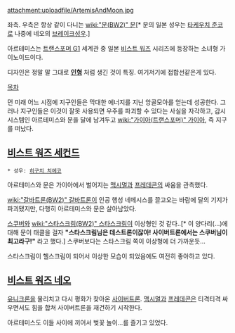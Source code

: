 attachment:uploadfile/ArtemisAndMoon.jpg

좌측. 우측은 항상 같이 다니는 [[wiki:"문(BW2)" 문]][* 문의 일본 성우는 [[타케우치 준코]]로 나중에 네오의 [[브레이크]]성우.]

아르테미스는 [[트랜스포머 G1]] 세계관 중 일본 [[비스트 워즈]] 시리즈에 등장하는 소녀형 가이노이드이다.

디자인은 정말 말 그대로 '''[[인형]]''' 처럼 생긴 것이 특징. 여기저기에 접합선같은게 있다.

[[목차]]

먼 미래 어느 시점에 지구인들은 막대한 에너지를 지닌 앙골모아를 얻는데 성공한다. 그러나 지구인들은 이것이 잘못 사용되면 우주를 파괴할 수 있다는 사실을 자각하고, 감시 시스템인 아르테미스와 문을 달에 남겨두고 [[wiki:"가이아(트랜스포머)" 가이아]], 즉 지구를 떠났다.

== [[비스트 워즈 세컨드]] ==
 * 성우: [[히구치 치에코]]

아르테미스와 문은 가이아에서 벌어지는 [[맥시멀]]과 [[프레데콘]]의 싸움을 관측했다.

[[wiki:"갈바트론(BW2)" 갈바트론]]이 인공 행성 네메시스를 끌고오는 바람에 달의 기지가 파괴됐지만, 다행히 아르테미스와 문은 살아남았다.

[[스쿠버]]와 [[wiki:"스타스크림(BW2)" 스타스크림]]이 이상형인 것 같다..[* 이 양다리(...)에 대해 문이 태클을 걸자 '''"스타스크림님은 데스트론이잖아! 사이버트론에서는 스쿠버님이 최고라구!"''' 라고 했다.] 스쿠버보다는 스타스크림 쪽이 이상형에 더 가까운듯...

스타스크림이 헬스크림이 되어서 이상한 모습이 되었음에도 여전히 좋아하고 있다.
== [[비스트 워즈 네오]] ==
[[유니크론]]을 물리치고 다시 평화가 찾아온 [[사이버트론]]. [[맥시멀]]과 [[프레데콘]]은 티격티격 싸우면서도 힘을 합쳐 사이버트론을 재건하기 시작한다. 

아르테미스도 이들 사이에 끼어서 벚꽃 놀이...를 즐기고 있었다.
